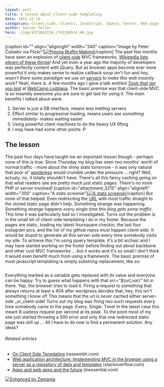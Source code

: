 ```yaml
---
layout: post
title: A lesson about client-side templating
date: 2011-12-19
categories: Client-side, Clients, JavaScript, jQuery, Server, Web page
author: Swizec Teller
hero: ./img/4371042134_c7431995c4_m6.jpg
---
```


\[caption id="" align="alignright" width="340" caption="Image by Peter Čuhalev via Flickr"][![Preona Muffin Making](./img/4371042134_c7431995c4_m6.jpg "Preona Muffin Making")](http://www.flickr.com/photos/8249891@N07/4371042134)\[/caption] The past few months have seen an explosion of [client-side](http://en.wikipedia.org/wiki/Client-side "Client-side") MVC frameworks. [Wikipedia lists _eleven_ of these things](http://en.wikipedia.org/wiki/Model%E2%80%93view%E2%80%93controller#JavaScript)! And yet even a year ago the majority of developers was perfectly content with jQuery. But as browser apps become ever more powerful it only makes sense to realize callback soup isn't fun and _hey, wasn't there some paradigm we use on [servers](http://en.wikipedia.org/wiki/Server_%28computing%29 "Server (computing)") to make this web insanity work?_ Yeah, there is. A few months ago I gave a talk entitled _[Tools that get you laid](http://swizec.com/blog/webcamplj-was-bitchin/swizec/2696 "\#WebcampLj was bitchin’")_ at [WebCamp Ljubljana](http://webcamp.si/). The basic premise was that client-side MVC is so insanely awesome you are sure to get laid for using it. The main benefits I talked about were:

1.  Server is just a DB interface, means less melting servers
2.  Effect similar to progressive loading, means users _see something immediately_- makes waiting easier
3.  Using powerful client machines to do the heavy UX lifting
4.  I may have had some other points :P

## The lesson

The past four days have taught me an important lesson though - perhaps none of this is true. Since Thursday my blog has seen two months' worth of normal traffic - more about the shiny stats tomorrow - it was only natural that poor ol' [wordpress](http://wordpress.org "WordPress") would crumble under the pressure ... right? Well, actualy, no, it totally shouldn't have. There's all this fancy caching going on that what readers see are pretty much just static pages. There's no more PHP or server involved! \[caption id="attachment_3215" align="alignleft" width="300" caption="A stats screenie"][![A stats screenie](./img/Screen-Shot-2011-12-16-at-1.53.20-PM-300x175.png "A stats screenie")](http://swizec.com/blog/wp-content/uploads/2011/12/Screen-Shot-2011-12-16-at-1.53.20-PM.png)\[/caption] But none of that helped. Even redirecting the [URL](http://en.wikipedia.org/wiki/Uniform_Resource_Locator "Uniform Resource Locator") with most traffic straight to the stored static page didn't help. Something strange was happening. Something strange happens _every single time this blog gets some traffic_. This time it was particularly bad so I investigated. Turns out the problem is in the small bit of client-side templating I do in my footer. Because the pages are static, loading my latest foursquare checkin, the last four instagram pics, and the list of my github repos _must_ happen client-side. It would be stupid to generate all this server-side every time somebody visits my site. To achieve this I'm using jquery template, it's a bit archaic and I may have started working on the footer before finding out about backbone and other cool MVC frameworks ... but it works and it's so small I don't think it would even benefit much from using a framework. The basic premise of most javascript templating is simply substring replacement, like so:

```

```

Everything marked as a variable gets replaced with its value and everyone can be happy. Try to guess what happens with that _src="${url_var}"_ bit in there. Yep, the browser tries to load it. Firing a request to something that always returns at least a 404 after wordpress decides that, hey, this isn't something I know of! This means that the url is _never_ cached either server-side _or_client-side! Turns out my blog was firing two such requests every time somebody came to the page. Every. Single. Time! In the latest case this meant 8 useless request per second at its peak. To the point most of my site just started throwing a 500 error and only that one redirected static page was still up ... All I have to do now is find a permanent solution. Any ideas?

###### Related articles

-   [On Client Side Templating](http://blog.rassemblr.com/2011/04/on-client-side-templating/) (rassemblr.com)
-   [Web application architecture: Implementing MVC in the browser using a server as a repository of data and templates](http://stackoverflow.com/questions/5371763/web-application-architecture-implementing-mvc-in-the-browser-using-a-server-as-a) (stackoverflow.com)
-   [Apps and web apps and the future](http://inessential.com/2011/12/13/apps_and_web_apps_and_the_future) (inessential.com)

[![Enhanced by Zemanta](http://img.zemanta.com/zemified_e.png?x-id=340db1bf-0c20-4550-b5c3-93a188eb8979)](http://www.zemanta.com/ "Enhanced by Zemanta")
